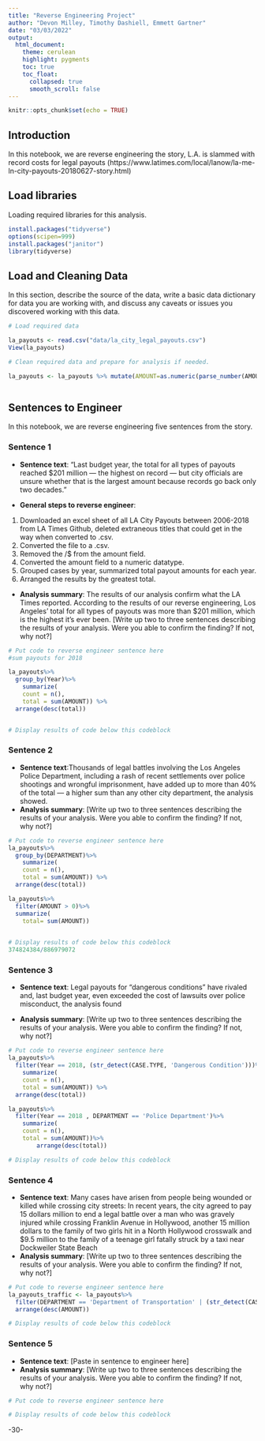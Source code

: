 ```yaml
---
title: "Reverse Engineering Project"
author: "Devon Milley, Timothy Dashiell, Emmett Gartner"
date: "03/03/2022"
output:
  html_document:
    theme: cerulean
    highlight: pygments
    toc: true
    toc_float:
      collapsed: true
      smooth_scroll: false
---
```


```r
knitr::opts_chunk$set(echo = TRUE)
```

## Introduction 

In this notebook, we are reverse engineering the story, L.A. is slammed with record costs for legal payouts  (https://www.latimes.com/local/lanow/la-me-ln-city-payouts-20180627-story.html)

## Load libraries

Loading required libraries for this analysis.

```r
install.packages("tidyverse")
options(scipen=999)
install.packages("janitor")
library(tidyverse)

```

## Load and Cleaning Data

In this section, describe the source of the data, write a basic data dictionary for data you are working with, and discuss any caveats or issues you discovered working with this data. 

```r
# Load required data

la_payouts <- read.csv("data/la_city_legal_payouts.csv")
View(la_payouts)

# Clean required data and prepare for analysis if needed. 

la_payouts <- la_payouts %>% mutate(AMOUNT=as.numeric(parse_number(AMOUNT)))



```

## Sentences to Engineer
In this notebook, we are reverse engineering five sentences from the story.

### Sentence 1

* **Sentence text**: “Last budget year, the total for all types of payouts reached $201 million — the highest on record — but city officials are unsure whether that is the largest amount because records go back only two decades.”

* **General steps to reverse engineer**: 
1. Downloaded an excel sheet of all LA City Payouts between 2006-2018 from LA Times Github, deleted extraneous titles that could get in the way when converted to .csv.
2. Converted the file to a .csv.
3. Removed the /$ from the amount field.
4. Converted the amount field to a numeric datatype.
5. Grouped cases by year, summarized total payout amounts for each year.
6. Arranged the results by the greatest total.


* **Analysis summary**: The results of our analysis confirm what the LA Times reported. According to the results of our reverse engineering, Los Angeles' total for all types of payouts was more than $201 million, which is the highest it's ever been. [Write up two to three sentences describing the results of your analysis.  Were you able to confirm the finding? If not, why not?]

```r
# Put code to reverse engineer sentence here
#sum payouts for 2018

la_payouts%>%
  group_by(Year)%>%
    summarize(
    count = n(),
    total = sum(AMOUNT)) %>% 
  arrange(desc(total))


# Display results of code below this codeblock

```

### Sentence 2

* **Sentence text**:Thousands of legal battles involving the Los Angeles Police Department, including a rash of recent settlements over police shootings and wrongful imprisonment, have added up to more than 40% of the total — a higher sum than any other city department, the analysis showed. 
* **Analysis summary**: [Write up two to three sentences describing the results of your analysis.  Were you able to confirm the finding? If not, why not?]

```r
# Put code to reverse engineer sentence here
la_payouts%>%
  group_by(DEPARTMENT)%>%
    summarize(
    count = n(),
    total = sum(AMOUNT)) %>% 
  arrange(desc(total))

la_payouts%>%
  filter(AMOUNT > 0)%>%
  summarize(
    total= sum(AMOUNT))
  

# Display results of code below this codeblock
374824384/886979072

```

### Sentence 3

* **Sentence text**:  Legal payouts for “dangerous conditions” have rivaled and, last budget year, even exceeded the cost of lawsuits over police misconduct, the analysis found

* **Analysis summary**: [Write up two to three sentences describing the results of your analysis.  Were you able to confirm the finding? If not, why not?]

```r
# Put code to reverse engineer sentence here
la_payouts%>%
  filter(Year == 2018, (str_detect(CASE.TYPE, 'Dangerous Condition')))%>%
    summarize(
    count = n(),
    total = sum(AMOUNT)) %>% 
  arrange(desc(total))

la_payouts%>%
  filter(Year == 2018 , DEPARTMENT == 'Police Department')%>%
    summarize(
    count = n(),
    total = sum(AMOUNT))%>%
        arrange(desc(total))

# Display results of code below this codeblock

```

### Sentence 4

* **Sentence text**: Many cases have arisen from people being wounded or killed while crossing city streets: In recent years, the city agreed to pay 15 dollars million to end a legal battle over a man who was gravely injured while crossing Franklin Avenue in Hollywood, another 15 million dollars to the family of two girls hit in a North Hollywood crosswalk and $9.5 million to the family of a teenage girl fatally struck by a taxi near Dockweiler State Beach
* **Analysis summary**: [Write up two to three sentences describing the results of your analysis.  Were you able to confirm the finding? If not, why not?]

```r
# Put code to reverse engineer sentence here
la_payouts_traffic <- la_payouts%>%
  filter(DEPARTMENT == 'Department of Transportation' | (str_detect(CASE.TYPE, 'Traffic')) | DEPARTMENT == 'DEPARTMENT OF TRANSPORTATION')%>%
  arrange(desc(AMOUNT))

# Display results of code below this codeblock

```

### Sentence 5

* **Sentence text**: [Paste in sentence to engineer here]
* **Analysis summary**: [Write up two to three sentences describing the results of your analysis.  Were you able to confirm the finding? If not, why not?]

```r
# Put code to reverse engineer sentence here

# Display results of code below this codeblock

```

-30-